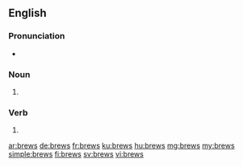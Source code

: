 ==English==

===Pronunciation===
* {{rhymes|uːz|lang=en}}

===Noun===
{{head|en|noun plural form}}

# {{plural of|brew|lang=en}}

===Verb===
{{head|en|verb form}}

# {{en-third-person singular of|brew}}

[[ar:brews]]
[[de:brews]]
[[fr:brews]]
[[ku:brews]]
[[hu:brews]]
[[mg:brews]]
[[my:brews]]
[[simple:brews]]
[[fi:brews]]
[[sv:brews]]
[[vi:brews]]